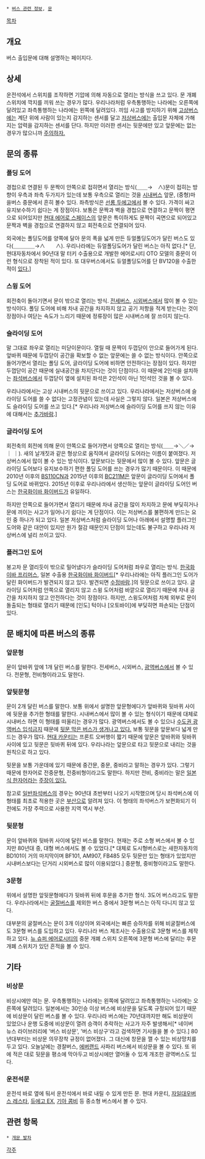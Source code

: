  * [[버스 관련 정보]], [[문]]
[[목차]]
== 개요 ==
버스 출입문에 대해 설명하는 페이지다.

== 상세 ==
운전석에서 스위치를 조작하면 기압에 의해 자동으로 열리는 방식을 쓰고 있다. 문 개폐 스위치에 깍지를 끼워 쓰는 경우가 많다. 우리나라처럼 우측통행하는 나라에는 오른쪽에 달려있고 좌측통행하는 나라에는 왼쪽에 달려있다. 끼임 사고를 방지하기 위해 [[고상버스]]에는 계단 위에 사람이 있는지 감지하는 센서를 달고 [[저상버스]]에는 출입문 자체에 가해지는 압력을 감지하는 센서를 단다. 하지만 이러한 센서는 뒷문에만 있고 앞문에는 없는 경우가 많으니까 [http://news.sbs.co.kr/news/endPage.do?news_id=N1002817483&plink=ORI&cooper=NAVER 주의하자.]

== 문의 종류 ==
=== 폴딩 도어 ===
경첩으로 연결된 두 문짝이 안쪽으로 접히면서 열리는 방식(＿＿→　∧)문이 접히는 방향이 우측과 좌측 두가지가 있는데 보통 우측으로 열리는 것을 [[시내버스]] 앞문, (중형)마을버스 중문에서 흔히 볼수 있다. 좌측방식은 [[선롱 두에고]]에서 볼 수 있다. 가격이 싸고 유지보수하기 쉽다는 게 장점이다.  보통은 문짝과 벽을 경첩으로 연결하고 문짝이 평면으로 되어있지만 [[현대 에어로 버스|현대 에어로 스페이스]]의 앞문은 특이하게도 문짝이 곡면으로 되어있고 문짝과 벽을 경첩으로 연결하지 않고 회전축으로 연결되어 있다.

외국에는 폴딩도어를 양쪽에 달아 문의 폭을 넓게 만든 듀얼폴딩도어가 달린 버스도 있다(＿＿＿＿→∧　　∧). 우리나라에는 듀얼폴딩도어가 달린 버스는 아직 없다.[* 단, 현대자동차에서 90년대 말 터키 수출용으로 개발한 에어로시티 OTO 모델의 중문이 이런 형식으로 장착된 적이 있다. 또 대우버스에서도 듀얼폴딩도어를 단 BV120을 수출한 적이 [http://gall.dcinside.com/board/view/?id=bus&no=179310&page= 있다.]] 

=== 스윙 도어 ===
회전축이 돌아기면서 문이 밖으로 열리는 방식. [[전세버스]], [[시외버스]]에서 많이 볼 수 있는 방식이다. 폴딩 도어에 비해 차내 공간을 차지하지 않고 공기 저항을 적게 받는다는 것이 장점이나 여닫는 속도가 느리기 때문에 정류장이 많은 시내버스에 잘 쓰이지 않는다.

=== 슬라이딩 도어 ===
말 그대로 좌우로 열리는 미닫이문이다. 열릴 때 문짝이 두껍닫이 안으로 들어가게 된다. 앞바퀴 때문에 두껍닫이 공간을 확보할 수 없는 앞문에는 쓸 수 없는 방식이다. 안쪽으로 들어가면서 열리는 폴딩 도어, 글라이딩 도어에 비하면 안전하다는 장점이 있다. 하지만 두껍닫이 공간 때문에 실내공간을 차지단다는 것이 단점이다. 이 때문에 2인석을 설치하는 [[좌석버스]]에서 두껍닫이 옆에 설치된 좌석은 2인석이 아닌 1인석인 것을 볼 수 있다. 

우리나라에서는 고상 시내버스의 뒷문으로 쓰이고 있다. 우리나라에서는 저상버스에 슬라이딩 도어를 쓸 수 없다는 고정관념이 있는데 사실은 그렇지 않다. 일본은 저상버스에도 슬라이딩 도어를 쓰고 있다.[* 우리나라 저상버스에 슬라이딩 도어를 쓰지 않는 이유에 대해서는 [[추가바람]].] 

=== 글라이딩 도어 ===
회전축의 회전에 의해 문이 안쪽으로 들어가면서 양쪽으로 열리는 방식(＿＿→＼／→｜ ｜). 새의 날개짓과 같은 형상으로 움직여서 글라이딩 도어라는 이름이 붙여졌다. 저상버스에서 많이 볼 수 있는 방식이다. 앞문보다는 뒷문에서 많이 볼 수 있다. 앞문은 글라이딩 도어보다 유지보수하기 편한 폴딩 도어를 쓰는 경우가 많기 때문이다. 이 때문에 2010년 이후의 [[BS110CN]]과 2015년 이후의 [[BC211M]]은 앞문이 글라이딩 도어에서 폴딩 도어로 바뀌었다. 2015년 이후로 우리나라에서 생산하는 앞문이 글라이딩 도어인 버스는 [[한국화이바 화이버드]]가 유일하다.

하지만 안쪽으로 들어가면서 열리기 때문에 차내 공간을 많이 차지하고 문에 부딪히거나 문에 끼이는 사고가 일어나기 쉽다는 게 단점이다. 이는 저상버스를 불편하게 만드는 요인 중 하나가 되고 있다. 일본 저상버스처럼 슬라이딩 도어나 아래에서 설명할 플러그인 도어와 같은 대안이 있지만 원가 절감 때문인지 단점이 있는데도 불구하고 우리나라 저상버스에 널리 쓰이고 있다. 
 
=== 플러그인 도어 ===
봉고차 문 열리듯이 밖으로 밀어냈다가 슬라이딩 도어처럼 좌우로 열리는 방식. [[한국화이바 프리머스]], 일본 수출용 [[한국화이바 화이버드]][* 우리나라에는 아직 플러그인 도어가 달린 화이버드가 발견되지 않고 있다. 발견되면 [[수정바람]].]의 뒷문으로 쓰이고 있다. 글라이딩 도어처럼 안쪽으로 열리지 않고 스윙 도어처럼 바깥으로 열리기 때문에 차내 공간을 차지하지 않고 안전하다는 것이 장점이다. 하지만, 스윙도어처럼 차체 외부로 문이 돌출되는 형태로 열리기 때문에 [인도] 턱이나 [오토바이]에 부딪히면 파손되는 단점이 있다.
 
== 문 배치에 따른 버스의 종류 ==
=== 앞문형 ===
문이 앞바퀴 앞에 1개 달린 버스를 말한다. 전세버스, 시외버스, [[광역버스]]에서 볼 수 있다. 전문형, 전비형이라고도 말한다.

=== 앞뒷문형 ===
문이 2개 달린 버스를 말한다. 보통 위에서 설명한 앞문형에다가 앞바퀴와 뒷바퀴 사이에 뒷문을 추가한 형태를 말한다. 시내버스에서 많이 볼 수 있는 형식이기 때문에 대체로 시내버스 하면 이 형태를 떠올리는 경우가 많다. 광역버스에서도 볼 수 있으나 [[수도권 광역버스 입석금지]] 때문에 [http://news.naver.com/main/read.nhn?mode=LSD&mid=sec&sid1=103&oid=052&aid=0000642299 뒷문 막은 버스가 생겨나고 있다.] 보통 뒷문을 앞문보다 넓게 만드는 경우가 많다. [[현대 카운티]]는 프론트 오버행이 짧기 때문에 앞문은 앞바퀴와 뒷바퀴 사이에 있고 뒷문은 뒷바퀴 뒤에 있다. 우리나라는 앞문으로 타고 뒷문으로 내리는 것을 원칙으로 하고 있다.

뒷문을 보통 가운데에 있기 때문에 중간문, 중문, 중비라고 말하는 경우가 있다. 그렇기 때문에 한자어로 전중문형, 전중비형이라고도 말한다. 하지만 전비, 중비라는 말은 [[일본식 한자어]]라는 [http://www.hangeul.or.kr/html/hnp/hs2001/hs344_06.htm 주장이 있다.] 

참고로 [[일반좌석버스]]의 경우는 90년대 초반부터 나오기 시작했으며 당시 좌석버스에 이 형태를 최초로 적용한 곳은 [[부산]]으로 알려져 있다. 이 형태의 좌석버스가 보편화되기 이전에도 가장 주력으로 사용한 지역 역시 부산.
=== 뒷문형 ===
문이 앞바퀴와 뒷바퀴 사이에 달린 버스를 말한다. 현재는 주로 소형 버스에서 볼 수 있지만 80년대 중, 대형 버스에서도 볼 수 있었다.[* 대체로 도시형버스로는 새한자동차의 BD101이 거의 마지막이며 BF101, AM907, FB485 모두 뒷문만 있는 형태가 있었지만 시내버스보다는 단거리 시외버스로 많이 이용되었다.] 중문형, 중비형이라고도 말한다.

=== 3문형 ===
위에서 설명한 앞뒷문형에다가 뒷바퀴 뒤에 후문을 추가한 형식. 3도어 버스라고도 말한다. 우리나라에서는 [[굴절버스]]를 제외한 버스 중에서 3문형 버스는 아직 다니지 않고 있다. 

대부분의 굴절버스는 문이 3개 이상이며 외국에서는 빠른 승하차를 위해 비굴절버스에도 3문형 버스를 도입하고 있다. 우리나라 버스 제조사는 수출용으로 3문형 버스를 제작하고 있다. [[뉴 슈퍼 에어로시티]]의 중문 개폐 스위치 오른쪽에 3문형 버스에 달리는 후문 개폐 스위치가 있던 흔적을 볼 수 있다.

== 기타 ==
=== 비상문 ===
비상시에만 여는 문. 우측통행하는 나라에는 왼쪽에 달려있고 좌측통행하는 나라에는 오른쪽에 달려있다. 일본에서는 30인승 이상 버스에 비상문을 달도록 규정되어 있기 때문에 비상문이 달린 버스를 볼 수 있다. 우리나라 버스에는 70년대까지만 해도 비상문이 있었으나 운행 도중에 비상문이 열려 승객이 추락하는 사고가 자주 발생해서[* 네이버 뉴스 라이브러리에 '버스 비상문', '버스 비상구'라고 검색하면 기사들을 볼 수 있다.] 80년대부터는 비상문 의무장착 규정이 없어졌다. 그 대신에 창문을 깰 수 있는  비상망치를 두고 있다. 오늘날에는 경찰버스, [[에버랜드]] 사파리 버스에서 비상문을 볼 수 있다. 또 위에 적은 대로 뒷문을 평소에 막아두고 비상시에만 열어둘 수 있게 개조한 광역버스도 있다.

=== 운전석문 ===
운전석 바로 옆에 둬서 운전석에서 바로 내릴 수 있게 만든 문. 현대 카운티, [[자일대우버스 레스타]], [[듀에고 EX]], [[기아 콤비]] 등 중소형 버스에서 볼 수 있다.

== 관련 항목 ==
 * [[개문 발차]]
[[각주]]

